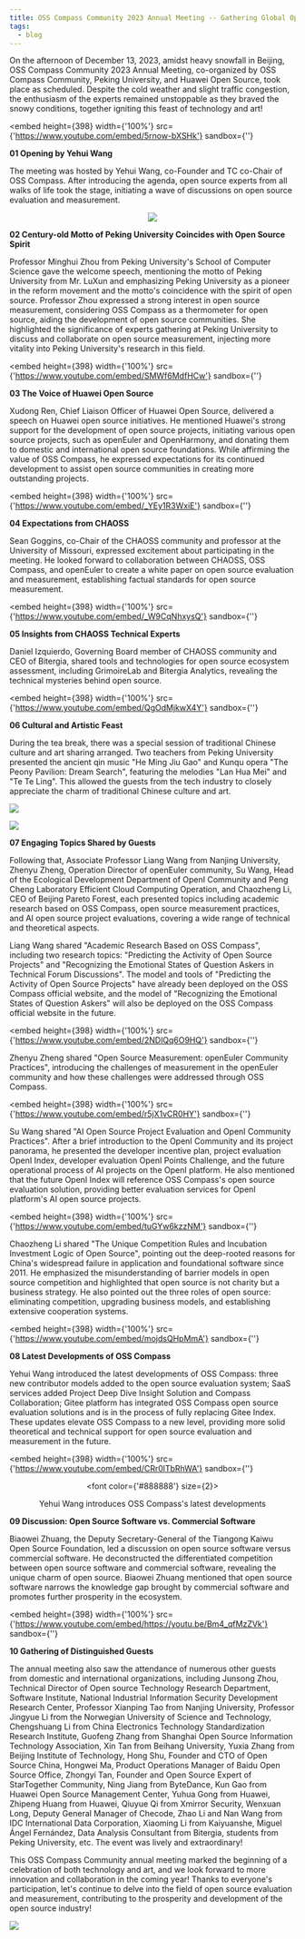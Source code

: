 ```yaml
---
title: OSS Compass Community 2023 Annual Meeting -- Gathering Global Open Source Experts
tags:
  - blog
---
```


On the afternoon of December 13, 2023, amidst heavy snowfall in Beijing, OSS Compass Community 2023 Annual Meeting, co-organized by OSS Compass Community, Peking University, and Huawei Open Source, took place as scheduled. Despite the cold weather and slight traffic congestion, the enthusiasm of the experts remained unstoppable as they braved the snowy conditions, together igniting this feast of technology and art!

<!--truncate-->

<embed
  height={398}
  width={'100%'}
  src={'https://www.youtube.com/embed/5rnow-bXSHk'}
  sandbox={''}
></embed>

**01 Opening by Yehui Wang**

The meeting was hosted by Yehui Wang, co-Founder and TC co-Chair of OSS Compass. After introducing the agenda, open source experts from all walks of life took the stage, initiating a wave of discussions on open source evaluation and measurement.

<center>

![](media/2.jpeg)

</center>

**02 Century-old Motto of Peking University Coincides with Open Source Spirit**

Professor Minghui Zhou from Peking University's School of Computer Science gave the welcome speech, mentioning the motto of Peking University from Mr. LuXun and emphasizing Peking University as a pioneer in the reform movement and the motto's coincidence with the spirit of open source. Professor Zhou expressed a strong interest in open source measurement, considering OSS Compass as a thermometer for open source, aiding the development of open source communities. She highlighted the significance of experts gathering at Peking University to discuss and collaborate on open source measurement, injecting more vitality into Peking University's research in this field.

<embed
  height={398}
  width={'100%'}
  src={'https://www.youtube.com/embed/SMWf6MdfHCw'}
  sandbox={''}
></embed>

**03 The Voice of Huawei Open Source**

Xudong Ren, Chief Liaison Officer of Huawei Open Source, delivered a speech on Huawei open source initiatives. He mentioned Huawei's strong support for the development of open source projects, initiating various open source projects, such as openEuler and OpenHarmony, and donating them to domestic and international open source foundations. While affirming the value of OSS Compass, he expressed expectations for its continued development to assist open source communities in creating more outstanding projects.

<embed
  height={398}
  width={'100%'}
  src={'https://www.youtube.com/embed/_YEy1R3WxiE'}
  sandbox={''}
></embed>

**04 Expectations from CHAOSS**

Sean Goggins, co-Chair of the CHAOSS community and professor at the University of Missouri, expressed excitement about participating in the meeting. He looked forward to collaboration between CHAOSS, OSS Compass, and openEuler to create a white paper on open source evaluation and measurement, establishing factual standards for open source measurement.

<embed
  height={398}
  width={'100%'}
  src={'https://www.youtube.com/embed/_W9CqNhxysQ'}
  sandbox={''}
></embed>

**05 Insights from CHAOSS Technical Experts**

Daniel Izquierdo, Governing Board member of CHAOSS community and CEO of Bitergia, shared tools and technologies for open source ecosystem assessment, including GrimoireLab and Bitergia Analytics, revealing the technical mysteries behind open source.

<embed
  height={398}
  width={'100%'}
  src={'https://www.youtube.com/embed/QgOdMjkwX4Y'}
  sandbox={''}
></embed>

**06 Cultural and Artistic Feast**

During the tea break, there was a special session of traditional Chinese culture and art sharing arranged. Two teachers from Peking University presented the ancient qin music "He Ming Jiu Gao" and Kunqu opera "The Peony Pavilion: Dream Search", featuring the melodies "Lan Hua Mei" and "Te Te Ling". This allowed the guests from the tech industry to closely appreciate the charm of traditional Chinese culture and art.

![](media/4.jpeg)

![](media/5.jpeg)

**07 Engaging Topics Shared by Guests**

Following that, Associate Professor Liang Wang from Nanjing University, Zhenyu Zheng, Operation Director of openEuler community, Su Wang, Head of the Ecological Development Department of OpenI Community and Peng Cheng Laboratory Efficient Cloud Computing Operation, and Chaozheng Li, CEO of Beijing Pareto Forest, each presented topics including academic research based on OSS Compass, open source measurement practices, and AI open source project evaluations, covering a wide range of technical and theoretical aspects.

Liang Wang shared "Academic Research Based on OSS Compass", including two research topics: "Predicting the Activity of Open Source Projects" and "Recognizing the Emotional States of Question Askers in Technical Forum Discussions". The model and tools of "Predicting the Activity of Open Source Projects" have already been deployed on the OSS Compass official website, and the model of "Recognizing the Emotional States of Question Askers" will also be deployed on the OSS Compass official website in the future.

<embed
  height={398}
  width={'100%'}
  src={'https://www.youtube.com/embed/2NDlQq6O9HQ'}
  sandbox={''}
></embed>

Zhenyu Zheng shared "Open Source Measurement: openEuler Community Practices", introducing the challenges of measurement in the openEuler community and how these challenges were addressed through OSS Compass.

<embed
  height={398}
  width={'100%'}
  src={'https://www.youtube.com/embed/r5jX1vCR0HY'}
  sandbox={''}
></embed>

Su Wang shared "AI Open Source Project Evaluation and OpenI Community Practices". After a brief introduction to the OpenI Community and its project panorama, he presented the developer incentive plan, project evaluation OpenI Index, developer evaluation OpenI Points Challenge, and the future operational process of AI projects on the OpenI platform. He also mentioned that the future OpenI Index will reference OSS Compass's open source evaluation solution, providing better evaluation services for OpenI platform's AI open source projects.

<embed
  height={398}
  width={'100%'}
  src={'https://www.youtube.com/embed/tuGYw6kzzNM'}
  sandbox={''}
></embed>

Chaozheng Li shared "The Unique Competition Rules and Incubation Investment Logic of Open Source", pointing out the deep-rooted reasons for China's widespread failure in application and foundational software since 2011. He emphasized the misunderstanding of barrier models in open source competition and highlighted that open source is not charity but a business strategy. He also pointed out the three roles of open source: eliminating competition, upgrading business models, and establishing extensive cooperation systems.

<embed
  height={398}
  width={'100%'}
  src={'https://www.youtube.com/embed/mojdsQHpMmA'}
  sandbox={''}
></embed>

**08 Latest Developments of OSS Compass**

Yehui Wang introduced the latest developments of OSS Compass: three new contributor models added to the open source evaluation system; SaaS services added Project Deep Dive Insight Solution and Compass Collaboration; Gitee platform has integrated OSS Compass open source evaluation solutions and is in the process of fully replacing Gitee Index. These updates elevate OSS Compass to a new level, providing more solid theoretical and technical support for open source evaluation and measurement in the future.

<embed
  height={398}
  width={'100%'}
  src={'https://www.youtube.com/embed/CRr0lTbRhWA'}
  sandbox={''}
></embed>

<center>

  <font color={'#888888'} size={2}>

Yehui Wang introduces OSS Compass's latest developments

  </font>

</center>

**09 Discussion: Open Source Software vs. Commercial Software**

Biaowei Zhuang, the Deputy Secretary-General of the Tiangong Kaiwu Open Source Foundation, led a discussion on open source software versus commercial software. He deconstructed the differentiated competition between open source software and commercial software, revealing the unique charm of open source. Biaowei Zhuang mentioned that open source software narrows the knowledge gap brought by commercial software and promotes further prosperity in the ecosystem.

<embed
  height={398}
  width={'100%'}
  src={'https://www.youtube.com/embed/https://youtu.be/Bm4_qfMzZVk'}
  sandbox={''}
></embed>

**10 Gathering of Distinguished Guests**

The annual meeting also saw the attendance of numerous other guests from domestic and international organizations, including Junsong Zhou, Technical Director of Open source Technology Research Department, Software Institute, National Industrial Information Security Development Research Center, Professor Xianping Tao from Nanjing University, Professor Jingyue Li from the Norwegian University of Science and Technology, Chengshuang Li from China Electronics Technology Standardization Research Institute, Guofeng Zhang from Shanghai Open Source Information Technology Association, Xin Tan from Beihang University, Yuxia Zhang from Beijing Institute of Technology, Hong Shu, Founder and CTO of Open Source China, Hongwei Ma, Product Operations Manager of Baidu Open Source Office, Zhongyi Tan, Founder and Open Source Expert of StarTogether Community, Ning Jiang from ByteDance, Kun Gao from Huawei Open Source Management Center, Yuhua Gong from Huawei, Zhipeng Huang from Huawei, Qiuyue Qi from Xmirror Security, Wenxuan Long, Deputy General Manager of Checode, Zhao Li and Nan Wang from IDC International Data Corporation, Xiaoming Li from Kaiyuanshe, Miguel Ángel Fernández, Data Analysis Consultant from Bitergia, students from Peking University, etc. The event was lively and extraordinary!

This OSS Compass Community annual meeting marked the beginning of a celebration of both technology and art, and we look forward to more innovation and collaboration in the coming year! Thanks to everyone's participation, let's continue to delve into the field of open source evaluation and measurement, contributing to the prosperity and development of the open source industry!

![](media/6.jpeg)
